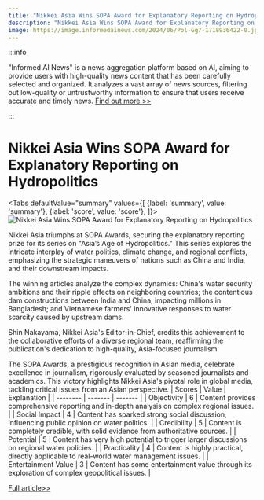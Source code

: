 ```yaml
---
title: "Nikkei Asia Wins SOPA Award for Explanatory Reporting on Hydropolitics"
description: "Nikkei Asia Wins SOPA Award for Explanatory Reporting on Hydropolitics"
image: https://image.informedainews.com/2024/06/Pol-Gg7-1718936422-0.jpg
---
```



:::info

"Informed AI News" is a news aggregation platform based on AI, aiming to provide users with high-quality news content that has been carefully selected and organized. It analyzes a vast array of news sources, filtering out low-quality or untrustworthy information to ensure that users receive accurate and timely news.  [Find out more >>](/)

:::

# Nikkei Asia Wins SOPA Award for Explanatory Reporting on Hydropolitics


<Tabs
	defaultValue="summary"
	values={[
	{label: 'summary', value: 'summary'},
	{label: 'score', value: 'score'},
]}>
<TabItem value="summary">
<img
  src="https://image.informedainews.com/2024/06/Pol-Gg7-1718936422-0.jpg"
  alt="Nikkei Asia Wins SOPA Award for Explanatory Reporting on Hydropolitics"
/>



Nikkei Asia triumphs at SOPA Awards, securing the explanatory reporting prize for its series on "Asia’s Age of Hydropolitics." This series explores the intricate interplay of water politics, climate change, and regional conflicts, emphasizing the strategic maneuvers of nations such as China and India, and their downstream impacts.

The winning articles analyze the complex dynamics: China's water security ambitions and their ripple effects on neighboring countries; the contentious dam constructions between India and China, impacting millions in Bangladesh; and Vietnamese farmers' innovative responses to water scarcity caused by upstream dams.

Shin Nakayama, Nikkei Asia's Editor-in-Chief, credits this achievement to the collaborative efforts of a diverse regional team, reaffirming the publication's dedication to high-quality, Asia-focused journalism.

The SOPA Awards, a prestigious recognition in Asian media, celebrate excellence in journalism, rigorously evaluated by seasoned journalists and academics. This victory highlights Nikkei Asia's pivotal role in global media, tackling critical issues from an Asian perspective.
</TabItem>
<TabItem value="score">
	| Scores     | Value   | Explanation |
	| -------- | ------- | ------- |
	| Objectivity  | 6    | Content provides comprehensive reporting and in-depth analysis on complex regional issues.    |
	| Social Impact | 4     | Content has sparked strong social discussion, influencing public opinion on water politics.    |
	| Credibility    | 5    | Content is completely credible, with solid evidence from authoritative sources.    |
	| Potential    | 5    | Content has very high potential to trigger larger discussions on regional water policies.    |
	| Practicality    | 4    | Content is highly practical, directly applicable to real-world water management issues.    |
	| Entertainment Value    | 3    | Content has some entertainment value through its exploration of complex geopolitical issues.    |
</TabItem>
</Tabs>

[Full article>>](https://asia.nikkei.com/Announcements/Nikkei-Asia-wins-top-honors-at-region-s-leading-journalism-awards)
